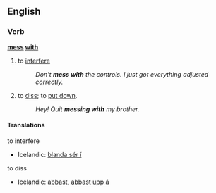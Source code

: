 ==English==
===Verb===
'''[[mess]] [[with]]'''
# {{idiom}} to [[interfere]]
#:''Don't '''mess with''' the controls. I just got everything adjusted correctly.''
# to [[diss]]; to [[put down]].
#:''Hey! Quit '''messing with''' my brother.''

====Translations====
; to interfere
*Icelandic: [[blanda sér í]]
; to diss
*Icelandic: [[abbast]], [[abbast upp á]]